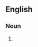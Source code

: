 ==English==

===Noun===
{{en-noun}}

# {{alternative spelling of|Brodie knob}}
{{count page|[[Wiktionary:Page count]]}}